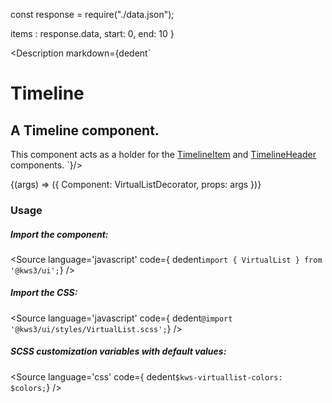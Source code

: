 const response = require("./data.json");

  items : response.data,
  start: 0,
  end: 10
}

<Version />

<Meta
  title="Helpers/VirtualList"
  component={VirtualList}
  args={args}
  argTypes={{}}
/>

<Description markdown={dedent`
# Timeline
## A Timeline component.
This component acts as a holder for the <a href="/docs/helpers-timeline-timelineitem--timeline-item">TimelineItem</a> and <a href="/docs/helpers-timeline-timelineheader--timeline-header">TimelineHeader</a> components.
`}/>

<Canvas>
  <Story
  name="VirtualList"
  args={args}
  >
  {(args) => ({
    Component: VirtualListDecorator,
    props: args
  })}
  </Story>
</Canvas>

<ArgsTable story="VirtualList" />


### Usage
##### Import the component:
<Source
  language='javascript'
  code={ dedent`import { VirtualList } from '@kws3/ui';`}
/>

##### Import the CSS:
<Source
  language='javascript'
  code={ dedent`@import '@kws3/ui/styles/VirtualList.scss';`}
/>

##### SCSS customization variables with default values:
<Source
  language='css'
  code={ dedent`
    $kws-virtuallist-colors: $colors;
  `}
/>
